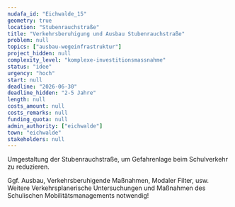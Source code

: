 ```yaml
---
nudafa_id: "Eichwalde_15"
geometry: true
location: "Stubenrauchstraße"
title: "Verkehrsberuhigung und Ausbau Stubenrauchstraße"
problem: null
topics: ["ausbau-wegeinfrastruktur"]
project_hidden: null
complexity_level: "komplexe-investitionsmassnahme"
status: "idee"
urgency: "hoch"
start: null
deadline: "2026-06-30"
deadline_hidden: "2-5 Jahre"
length: null
costs_amount: null
costs_remarks: null
funding_quota: null
admin_authority: ["eichwalde"]
town: "eichwalde"
stakeholders: null
---
```

Umgestaltung der Stubenrauchstraße, um Gefahrenlage beim Schulverkehr zu reduzieren. 

Ggf. Ausbau, Verkehrsberuhigende Maßnahmen, Modaler Filter, usw. Weitere Verkehrsplanerische Untersuchungen und Maßnahmen des Schulischen Mobilitätsmanagements notwendig!

